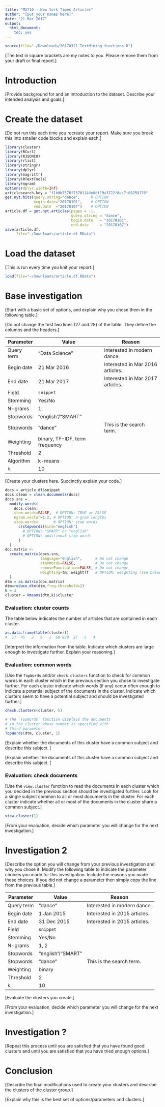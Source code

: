 ---
title: "MA710 - New York Times Articles"
author: "[put your names here]"
date: "21 Mar 2017"
output:
  html_document:
    toc: yes
---

```{r echo=FALSE, message=FALSE, warning=FALSE}
source(file="~/Downloads/20170321_TextMining_functions.R")
```

[The text in square brackets are my notes to you. 
 Please remove them from your draft or final report.
]

# Introduction

[Provide background for and an introduction to the dataset.
  Describe your intended analysis and goals.]
  
# Create the dataset

[Do not run this each time you recreate your report.
 Make sure you break this into smaller code blocks and explain each.]
 
```{r eval=FALSE}
library(cluster)
library(RCurl)
library(RJSONIO)
library(rlist)
library(stringr)
library(dplyr)
library(magrittr)
library(RTextTools)
library(ngram)
options(dplyr.width=Inf)
articlesearch.key = "f1b0b7570f7370114de0df19a3722f8e:7:68259170"
get.nyt.hits(query.string="dance",     # OPTION
             begin.date="20170101",    # OPTION
             end.date  ="20170107")    # OPTION
article.df = get.nyt.articles(pages = -1, 
                              query.string = "dance",
                              begin.date   = "20170101",
                              end.date     = "20170107") 
save(article.df, 
     file="~/Downloads/article.df.RData")
```

# Load the dataset

[This is run every time you knit your report.]
```{r}
load(file="~/Downloads/article.df.RData")
```
  
# Base investigation

[Start with a basic set of options, and explain why you chose them in the following table.]

[Do not change the first two lines (27 and 28) of the table. 
They define the columns and the headers.]

Parameter | Value | Reason
--------- | ----- | ------
Query term | "Data Science" | Interested in modern dance.
Begin date | 21 Mar 2016 | Interested in Mar 2016 articles.
End date   | 21 Mar 2017 | Interested in Mar 2017 articles.
Field      | `snippet` | 
Stemming   | Yes/No | 
N-grams    | 1, |
Stopwords  | "english"/"SMART" |
Stopwords  | "dance" | This is the search term.
Weighting  | binary, TF-IDF, term frequency | 
Threshold  | 2 |
Algorithm  | k-means | 
`k`        | 10 |

[Create your clusters here. Succinctly explain your code.] 

```{r eval=TRUE}
docs = article.df$snippet 
docs.clean = clean.documents(docs)
docs.sns = 
  modify.words(
    docs.clean,  
    stem.words=FALSE,  # OPTION: TRUE or FALSE
    ngram.vector=1:2, # OPTION: n-gram lengths
    stop.words=       # OPTION: stop words
      c(stopwords(kind="english")  
        # OPTION: "SMART" or "english" 
        # OPTION: additional stop words
      )
  )
doc.matrix <- 
  create_matrix(docs.sns, 
                language="english",      # Do not change
                stemWords=FALSE,         # Do not change
                removePunctuation=FALSE, # Do not change
                weighting=tm::weightTf   # OPTION: weighting (see below)
  )
dtm = as.matrix(doc.matrix) 
dtm=reduce.dtm(dtm,freq.threshold=2) 
k = 3
cluster = kmeans(dtm,k)$cluster
```

### Evaluation: cluster counts 

The table below indicates the number of articles 
that are contained in each cluster. 
```{r echo=FALSE}
as.data.frame(table(cluster))
#  17  45   2   9   2  60 839  27   5   4 
```
[Interpret the information from the table. 
 Indicate which clusters are large enough to investigate further.
 Explain your reasoning.]

### Evaluation: common words 

[Use the `TopWords` and/or `check.clusters` function to check for common words in 
 each cluster which in the previous section you chose to 
 investigate further. 
 For each cluster indicate which words (if any) occur often enough
 to indicate a potential subject of the documents in the cluster.
 Indicate which clusters seem to have a potential subject and 
 should be investigated further.]


```{r echo=FALSE, warning=FALSE}
check.clusters(cluster, 5) 
```

```{r echo=FALSE, warning=FALSE}
# The `TopWords` function displays the documents 
# in the cluster whose number is specified with 
# third parameter
TopWords(dtm, cluster, 1) 
```

[Explain whether the documents of this cluster have a common 
 subject and describe this subject. ]

[Explain whether the documents of this cluster have a common 
 subject and describe this subject. ]

### Evaluation: check documents  

[Use the `view.cluster` function to read the documents in each cluster 
 which you decided in the previous section should be investigated further.
 Look for a single subject common to all or most documents in the cluster.
 For each cluster indicate whether all or most of the documents in the 
 cluster share a common subject.]
 
```{r echo=FALSE}
view.cluster(1)
```

[From your evaluation, decide which parameter you will change for the next investigation.]

# Investigation 2

[Describe the option you will change from your previous investigation and why you chose it.
 Modify the following table to indicate the parameter choices you made for this investigation.
 Include the reasons you made these choices. If you did not change a parameter then simply
 copy the line from the previous table.]

Parameter | Value | Reason
--------- | ----- | ------
Query term | "dance" | Interested in modern dance.
Begin date | 1 Jan 2015 | Interested in 2015 articles.
End date   | 31 Dec 2015 | Interested in 2015 articles.
Field      | `snippet` | 
Stemming   | Yes/No | 
N-grams    | 1, 2 |
Stopwords  | "english"/"SMART" |
Stopwords  | "dance" | This is the search term.
Weighting  | binary | 
Threshold  | 2 |
`k`        | 10 |

[Evaluate the clusters you create.]

[From your evaluation, decide which parameter you will change for the next investigation.]

# Investigation ?

[Repeat this process until you are satisfied that you have found good clusters and until you are satisfied that you have tried enough options.]
  
# Conclusion

[Describe the final modifications used to create your clusters 
 and describe the clusters of the cluster group.]

[Explain why this is the best set of options/parameters and clusters.]
